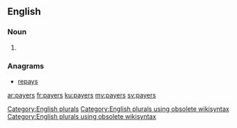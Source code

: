 ==English==

===Noun===
{{head|en}}

# {{plural of|payer}}

===Anagrams===
* [[repays#English|repays]]

[[Category:English plurals]][[Category:English plurals using obsolete wikisyntax]][[Category:English plurals using obsolete wikisyntax]]

[[ar:payers]]
[[fr:payers]]
[[ku:payers]]
[[my:payers]]
[[sv:payers]]
